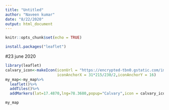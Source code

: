 ---
title: "Untitled"
author: "Naveen kumar"
date: "8/22/2020"
output: html_document
---

```{r setup, include=FALSE}
knitr::opts_chunk$set(echo = TRUE)
```

```{r,eval=FALSE}
install.packages("leaflet")

```
#23 june 2020
```{r,eval=FALSE}
library(leaflet)
calvary_icon<-makeIcon(iconUrl = "https://encrypted-tbn0.gstatic.com/images?q=tbn%3AANd9GcQHqqUNsSgkldhNWtbfNjU2lKFfFsRTqDbkQw&usqp=CAU",iconWidth = 31*215/230,iconHeight = 31,
                       iconAnchorX = 31*215/230/2,iconAnchorY = 16)
my_map<-my_map%>%
  leaflet()%>%
  addTiles()%>%
  addMarkers(lat=17.4870,lng=78.3680,popup="Calvary",icon = calvary_icon)

my_map
```

